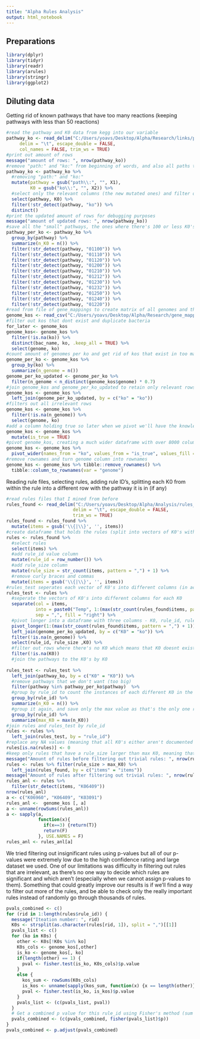 ---
title: "Alpha Rules Analysis"
output: html_notebook
---

## Preparations
```{r}
library(dplyr)
library(tidyr)
library(readr)
library(arules)
library(stringr)
library(ggplot2)
```

## Diluting data
Getting rid of known pathways that have too many reactions (keeping pathways with less than 50 reactions)
```{r}
#read the pathway and K0 data from kegg into our variable
pathway_ko <- read_delim("C:/Users/yoavs/Desktop/Alpha/Research/links/pathway_ko.list", 
     delim = "\t", escape_double = FALSE, 
     col_names = FALSE, trim_ws = TRUE)
#print out amount of rows
message("amount of rows: ", nrow(pathway_ko))
#remove "path:" and "ko:" from beginning of words, and also all paths that are marked by ko (we only need paths marked by map as they're duplicates of the ko paths) 
pathway_ko <- pathway_ko %>%
  #removing "path:" and "ko:"
  mutate(pathway = gsub("path\\:", "", X1),
         K0 = gsub("ko\\:", "", X2)) %>%
  #select only the relevant columns (the new mutated ones) and filter out all rows that have "ko" still in them
  select(pathway, K0) %>%
  filter(!str_detect(pathway, "ko")) %>%
  distinct() 
#print the updated amount of rows for debugging purposes
message("amount of updated rows: ", nrow(pathway_ko))
#save all the "small" pathways, the ones where there's 100 or less K0's
pathway_per_ko <- pathway_ko %>%
  group_by(pathway) %>%
  summarize(n_K0 = n()) %>%
  filter(!str_detect(pathway, "01100")) %>%
  filter(!str_detect(pathway, "01110")) %>%
  filter(!str_detect(pathway, "01120")) %>%
  filter(!str_detect(pathway, "01200")) %>%
  filter(!str_detect(pathway, "01210")) %>%
  filter(!str_detect(pathway, "01212")) %>%
  filter(!str_detect(pathway, "01230")) %>%
  filter(!str_detect(pathway, "01232")) %>%
  filter(!str_detect(pathway, "01250")) %>%
  filter(!str_detect(pathway, "01240")) %>%
  filter(!str_detect(pathway, "01220")) 
#read from file of gene_mappings to create matrix of all genomes and their individual K0's
genome_kos <- read_csv("C:/Users/yoavs/Desktop/Alpha/Research/gene_mappings.csv")
#filter out kos that dont exist and duplicate bacteria
for_later <- genome_kos
genome_kos<- genome_kos %>%
  filter(!is.na(ko)) %>%
  distinct(bac_name, ko, .keep_all = TRUE) %>%
  select(genome, ko)
#count amount of genomes per ko and get rid of kos that exist in too many genomes
genome_per_ko <- genome_kos %>%
  group_by(ko) %>%
  summarize(n_genome = n())
genome_per_ko_updated <- genome_per_ko %>%
  filter(n_genome < n_distinct(genome_kos$genome) * 0.7)
#join genome_kos and genome_per_ko_updated to retain only relevant rows
genome_kos <- genome_kos %>%
  left_join(genome_per_ko_updated, by = c("ko" = "ko")) 
#filters out all irrelevant rows
genome_kos <- genome_kos %>%
  filter(!is.na(n_genome)) %>%
  select(genome, ko)
#add a column holding true so later when we pivot we'll have the knowledge of which reactions occur in which genome
genome_kos <- genome_kos %>%
  mutate(is_true = TRUE) 
#pivot genome_kos, creating a much wider dataframe with over 8000 columns, that has genomes as row names, K0's as column names, and true/false if a K0 occurs in a genome
genome_kos <- genome_kos %>%
  pivot_wider(names_from = "ko", values_from = "is_true", values_fill = FALSE)
#remove rownames and turn genome column into rownames
genome_kos <- genome_kos %>% tibble::remove_rownames() %>%
  tibble::column_to_rownames(var = "genome")

```
Reading rule files, selecting rules, adding rule ID's, splitting each K0 from within the rule into a different row with the pathway it is in (if any)
```{r}
#read rules files that I mined from before
rules_found <- read_delim("C:/Users/yoavs/Desktop/Alpha/Analysis/rules_s0.45_c0.8.txt", 
                         delim = "\t", escape_double = FALSE, 
                         trim_ws = TRUE)
rules_found <- rules_found %>%
  mutate(items = gsub('\\{|\\}', '', items)) 
#create dataframe that holds the rules (split into vectors of K0's without curly braces and commas), a rule ID for every rule, and the size of each rule. 
rules <- rules_found %>% 
  #select rules
  select(items) %>%
  #add rule_id value column
  mutate(rule_id = row_number()) %>% 
  #add rule_size column
  mutate(rule_size = str_count(items, pattern = ",") + 1) %>%
  #remove curly braces and commas
  mutate(items = gsub('\\{|\\}', '', items)) 
#rules_test seperates each vector of K0's into different columns (in accordance with the max size), pivots it longer so there's only a column for the different K0's, a rule ID and size for each. It then filters out rows with no K0 value because that means that K0 doesn't appear in that rule. Afterwards, joins the pathways and K0's together so each K0 has all pathways to which it's connected. Filter out pathways that we don't want, which means keeping only the ones in pathway_per_ok. Then group by rule_id, which counts the amount of different K0's that appeared in the same pathway and have the same rule_id. If there's a single pathway that all of its K0's exist in a single pathway, it's trivial - meaning we haven't discovered anything new but just rediscovered something that's already well documented. Otherwise, the rule is non-trivial to some extent, and additional research would need to be done to decide its importance.
rules_test <- rules %>%
  #seperate the vectors of K0's into different columns for each K0
  separate(col = items, 
           into = paste0("Temp", 1:(max(str_count(rules_found$items, pattern = ",") + 1))), 
           sep = ",", fill = "right") %>%
  #pivot longer into a dataframe with three columns - K0, rule_id, rule_size
  pivot_longer(1:(max(str_count(rules_found$items, pattern = ",") + 1)), values_to = "K0") %>%
  left_join(genome_per_ko_updated, by = c("K0" = "ko")) %>%
  filter(!is.na(n_genome)) %>%
  select(rule_id, rule_size ,K0) %>%
  #filter out rows where there's no K0 which means that K0 doesnt exist in the original rule
  filter(!is.na(K0)) 
  #join the pathways to the K0's by K0
  
rules_test <- rules_test %>%
  left_join(pathway_ko, by = c("K0" = "K0")) %>%
  #remove pathways that we don't want (too big)
  filter(pathway %in% pathway_per_ko$pathway)  %>%
  #group by rule_id to count the instances of each different K0 in the same pathway
  group_by(rule_id) %>%
  summarize(n_K0 = n()) %>%
  #group it again, and save only the max value as that's the only one relevant
  group_by(rule_id) %>%
  summarize(max_K0 = max(n_K0))
#join rules and rules_test by rule_id 
rules <- rules %>%
  left_join(rules_test, by = "rule_id") 
#replace any NA values (meaning that all K0's either aren't documented or exist only in irrelevant pathways)
rules[is.na(rules)] <- 0
#keep only rules that have a rule_size larger than max K0, meaning that it removes all rules that are completely "covered" by a pathway.
message("Amount of rules before filtering out trivial rules: ", nrow(rules))
rules <- rules %>% filter(rule_size > max_K0) %>%
  left_join(rules_found, by = c("items" = "items"))
message("Amount of rules after filtering out trivial rules: ", nrow(rules))
rules_anl <- rules %>%
  filter(str_detect(items, "K06409")) 
nrow(rules_anl)
a <- c("K06960", "K06409", "K03091")
rules_anl <-  genome_kos [, a] 
a <- unname(rowSums(rules_anl))
a <- sapply(a, 
            function(x){
              if(x==3) {return(T)}
              return(F)
            }, USE.NAMES = F)
rules_anl <- rules_anl[a]

```
We tried filtering out insignificant rules using p-values but all of our p-values were extremely low due to the high confidence rating and large dataset we used. One of our limitations was difficulty in filtering out rules that are irrelevant, as there's no one way to decide which rules are significant and which aren't (especially when we cannot assign p-values to them). Something that could greatly improve our results is if we'll find a way to filter out more of the rules, and be able to check only the really important rules instead of randomly go through thousands of rules.
```{r}
pvals_combined <- c()
for (rid in 1:length(rules$rule_id)) {
  message("Iteation number: ", rid)
  K0s <- strsplit(as.character(rules[rid, 1]), split = ",")[[1]]
  pvals_list <- c()
  for (ko in K0s) {
    other <- K0s[!K0s %in% ko]
    K0s_cols <- genome_kos[,other]
    is_ko <- genome_kos[, ko]
    if(length(other) == 1) {
      pval <- fisher.test(is_ko, K0s_cols)$p.value 
    }
    else {
      kos_sum <- rowSums(K0s_cols)
      is_kos <- unname(sapply(kos_sum, function(x) {x == length(other)}))
      pval <- fisher.test(is_ko, is_kos)$p.value 
    }
    pvals_list <- (c(pvals_list, pval))
  }
  # Get a combined p value for this rule_id using Fisher's method (sum of logs)
  pvals_combined <- (c(pvals_combined, fisher(pvals_list)$p))
}
pvals_combined <- p.adjust(pvals_combined)

```

